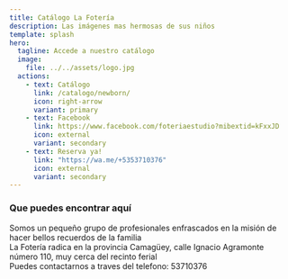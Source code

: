 ```yaml
---
title: Catálogo La Fotería
description: Las imágenes mas hermosas de sus niños
template: splash
hero:
  tagline: Accede a nuestro catálogo
  image:
    file: ../../assets/logo.jpg
  actions:
    - text: Catálogo
      link: /catalogo/newborn/
      icon: right-arrow
      variant: primary
    - text: Facebook
      link: https://www.facebook.com/foteriaestudio?mibextid=kFxxJD
      icon: external
      variant: secondary
    - text: Reserva ya!
      link: "https://wa.me/+5353710376"
      icon: external
      variant: secondary
---
```




### Que puedes encontrar aquí


<LinkCard
  title="Impresionantes fotografias"
  description="Disfruta de las mejores fotografías de los más pequeños de la familia"
  href="/catalogo/newborn/"
  icon="pencil" />

<CardGrid>
  <LinkCard
    title="Fotografías temáticas"
    description="Participa en las ilusiones y magia de nuestros niños a través de las fotografías temáticas"
    href="/catalogo/disney/"
    icon="pencil"
  />
  <LinkCard title="Especiales de temporada" 
  description="Algunas épocas del año resultan especiales y merecen quedar en el recuerdo mediante fotografías alucinantes"
  href="/catalogo/halloween/" 
  icon="pencil"/>
</CardGrid>

<LinkCard
  title="Nuestras ofertas"
  description="No te pierdas nuestras ofertas y servicios"
  href="/catalogo/nb/"
  icon="pencil" />


<Tabs>
  <TabItem label="Quienes somos">
	<div> Somos un pequeño grupo de profesionales enfrascados en la misión de hacer bellos recuerdos de la familia</div>
  </TabItem>
  <TabItem label="Contáctanos">
   <div> La Fotería radica en la provincia Camagüey, calle Ignacio Agramonte número 110, muy cerca del recinto ferial </div>
   <div> Puedes contactarnos a traves del telefono: 53710376 </div>
  </TabItem>
</Tabs>



